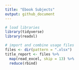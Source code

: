 ```yaml
---
title: "Ebook Subjects"
output: github_document
---
```


```r
# load libraries
library(tidyverse)
library(readxl)
```



```r
# import and combine usage files
files <- dir(pattern = ".xlsx")
title_report <- files %>%
  map(read_excel, skip = 13) %>%
  reduce(rbind)
```

